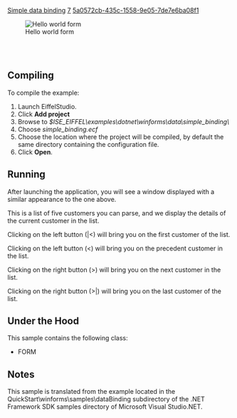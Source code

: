 [[Property:title|Simple data binding]]
[[Property:weight|7]]
[[Property:uuid|5a0572cb-435c-1558-9e05-7de7e6ba08f1]]
<div> 
[[Image:simple-data-binding|Hello world form]]  
</div>
<br/>
<br/>


==Compiling==

To compile the example: 
# Launch EiffelStudio.
# Click '''Add project'''
# Browse to ''$ISE_EIFFEL\examples\dotnet\winforms\data\simple_binding\''
# Choose ''simple_binding.ecf''
# Choose the location where the project will be compiled, by default the same directory containing the configuration file.
# Click '''Open'''.


==Running==

After launching the application, you will see a window displayed with a similar appearance to the one above. 

This is a list of five customers you can parse, and we display the details of the current customer in the list. 

Clicking on the left button (|<) will bring you on the first customer of the list. 

Clicking on the left button (<) will bring you on the precedent customer in the list. 

Clicking on the right button (>) will bring you on the next customer in the list. 

Clicking on the right button (>|) will bring you on the last customer of the list. 



==Under the Hood==



This sample contains the following class:
*  <span><eiffel>FORM</eiffel></span> 

==Notes==

This sample is translated from the example located in the QuickStart\winforms\samples\dataBinding subdirectory of the .NET Framework SDK samples directory of Microsoft Visual Studio.NET. 

